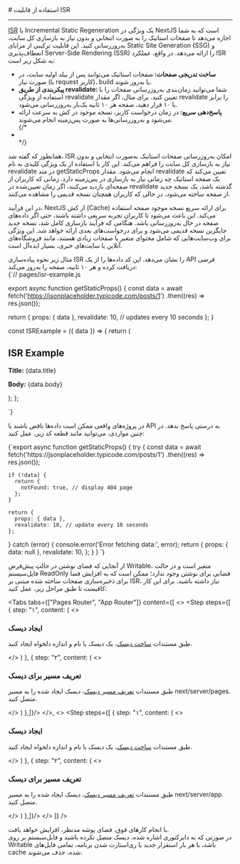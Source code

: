 

<Layout>
<Head>
<title>مستندات استفاده از قابلیت ISR در NextJS - لیارا</title>
<meta property="og:title" content="مستندات خدمات رایانش ابری لیارا" />
<meta property="og:description" content="مستندات مربوط به نحوه استفاده از قابلیت ISR در پلتفرم NextJS در لیارا"  />
<meta property="og:image" content="https://media.liara.ir/logos/liara-poster.jpg" />
</Head>
# استفاده از قابلیت ISR
<hr className="mb-2" />

<a href="https://nextjs.org/docs/pages/building-your-application/data-fetching/incremental-static-regeneration" className="text-[#2196f3]">ISR</a> یا Incremental Static Regeneration یک ویژگی در NextJS است که به شما اجازه می‌دهد تا صفحات استاتیک را به صورت انتخابی و بدون نیاز به بازسازی کل سایت، به‌روزرسانی کنید.
 این قابلیت ترکیبی از مزایای Static Site Generation (SSG) و انعطاف‌پذیری Server-Side Rendering (SSR) را ارائه می‌دهد.
در واقع، عملکرد ISR به شکل زیر است: 

<div className="h-2" />
<ul>

<li ><b>ساخت تدریجی صفحات: </b>صفحات استاتیک می‌توانند پس از بیلد اولیه سایت، در صورت نیاز (با request کاربر)، build یا به‌روز شوند.</li>
<div className="h-1" />
<li ><b>پیکربندی از طریق revalidate: </b>شما می‌توانید زمان‌بندی به‌روزرسانی صفحات را با استفاده از ویژگی revalidate تعیین کنید. برای مثال، اگر مقدار revalidate را برابر با ۱۰ قرار دهید، صفحه هر ۱۰ ثانیه یک‌بار به‌روزرسانی می‌شود.</li>
<div className="h-1" />
<li ><b>پاسخ‌دهی سریع: </b>در زمان درخواست کاربر، نسخه موجود در کش به سرعت ارائه می‌شود و به‌روزرسانی‌ها به صورت پس‌زمینه انجام می‌شوند.</li>
{/* <div className="h-1" />
<li style={{ "padding-inline-start": 20}}><b></b></li> */}
</ul>
<div className="h-2" />

همانطور که گفته شد، ISR امکان به‌روزرسانی صفحات استاتیک به‌صورت انتخابی و بدون نیاز به بازسازی کل سایت را فراهم می‌کند. این کار با استفاده از یک ویژگی کلیدی به نام revalidate در متد getStaticProps انجام می‌شود. مقدار revalidate تعیین می‌کند که یک صفحه استاتیک چه زمانی نیاز به بازسازی در پس‌زمینه دارد. زمانی که کاربران از صفحه‌ای بازدید می‌کنند، اگر زمان تعیین‌شده در revalidate گذشته باشد، یک نسخه جدید از صفحه ساخته می‌شود، در حالی که کاربران همچنان نسخه قدیمی را مشاهده می‌کنند.

در این فرآیند، NextJS از کش (Cache) برای ارائه سریع نسخه موجود صفحه استفاده می‌کند. این باعث می‌شود تا کاربران تجربه سریعی داشته باشند، حتی اگر داده‌های صفحه در حال به‌روزرسانی باشد. هنگامی که فرآیند بازسازی کامل شد، نسخه جدید جایگزین نسخه قدیمی می‌شود و برای درخواست‌های بعدی ارائه خواهد شد. این ویژگی برای وب‌سایت‌هایی که شامل محتوای متغیر یا صفحات زیادی هستند، مانند فروشگاه‌های آنلاین یا سایت‌های خبری، بسیار ایده‌آل است.

<Section id="enable-isr" title="نحوه استفاده" />
مثال زیر نحوه پیاده‌سازی ISR را نشان می‌دهد. این کد داده‌ها را از یک API فرضی دریافت کرده و هر ۱۰ ثانیه، صفحه را به‌روز می‌کند:

<div className="h-2" />
<div dir='ltr'>
<Highlight className="js">
        {`// pages/isr-example.js

export async function getStaticProps() {
  const data = await fetch('https://jsonplaceholder.typicode.com/posts/1')
    .then((res) => res.json());

  return {
    props: { data },
    revalidate: 10, // updates every 10 seconds
  };
}

const ISRExample = ({ data }) => {
  return (
    <div>
      <h1>ISR Example</h1>
      <p><strong>Title:</strong> {data.title}</p>
      <p><strong>Body:</strong> {data.body}</p>
    </div>
  );
};

`}
</Highlight>
</div>
<div className="h-2" />

در پروژه‌های واقعی ممکن است داده‌ها ناقص باشند یا API به درستی پاسخ ندهد. در چنین مواردی، می‌توانید مانند قطعه کد زیر، عمل کنید: 

<div className="h-2" />
<div dir='ltr'>
<Highlight className="js">
        {`export async function getStaticProps() {
  try {
    const data = await fetch('https://jsonplaceholder.typicode.com/posts/1')
      .then((res) => res.json());

    if (!data) {
      return {
        notFound: true, // display 404 page
      };
    }

    return {
      props: { data },
      revalidate: 10, // update every 10 seconds
    };
  } catch (error) {
    console.error('Error fetching data:', error);
    return {
      props: { data: null },
      revalidate: 10,
    };
  }
}
`}
</Highlight>
</div>
<div className="h-2" />


<Section id="enable-in-liara" title="نحوه استفاده در لیارا" />
از آنجایی که فضای نوشتن در حالتِ پیش‌فرضِ Writable، متغیر است و در حالت فایل‌سیستم ReadOnly   فضایی برای نوشتن وجود ندارد؛ ممکن است که به افزایش فضا برای ذخیره‌سازی صفحات ساخته شده مبتنی بر ISR، نیاز داشته باشید. برای این کار کافیست تا طبق مراحل زیر، عمل کنید:

<div className="h-4" />

<Tabs 
    tabs={["Pages Router", "App Router"]} 
    content={[
    <>
        <Step  steps={[
        {
        step: "۱",
        content: (
        <>
                <h3>ایجاد دیسک</h3>
                <p>طبق مستندات <a href="/paas/disks/create" className="text-[#2196f3] ">ساخت دیسک</a>، یک دیسک با نام و اندازه دلخواه ایجاد کنید.</p>
        </>
        )
        },
        {
        step: "۲",
        content: (
        <>
                <h3>تعریف مسیر برای دیسک</h3>
                <p>طبق مستندات <a href="/paas/disks/route" className="text-[#2196f3] ">تعریف مسیر دیسک</a>، دیسک ایجاد شده را به مسیر <Important>next/server/pages.</Important> متصل کنید.</p>
        </>
        )
        },]}/>
    </>,
    <>
    <Step  steps={[
        {
        step: "۱",
        content: (
        <>
                <h3>ایجاد دیسک</h3>
                <p>طبق مستندات <a href="/paas/disks/create" className="text-[#2196f3] ">ساخت دیسک</a>، یک دیسک با نام و اندازه دلخواه ایجاد کنید.</p>
        </>
        )
        },
        {
        step: "۲",
        content: (
        <>
                <h3>تعریف مسیر برای دیسک</h3>
                <p>طبق مستندات <a href="/paas/disks/route" className="text-[#2196f3] ">تعریف مسیر دیسک</a>، دیسک ایجاد شده را به مسیر <Important>next/server/app.</Important> متصل کنید.</p>
        </>
        )
        },]}/>
    </>
]} 
/>

<div className="h-4" />
با انجام کارهای فوق، فضای پوشه مدنظر، افزایش خواهد یافت.
<div className="h-4" />

<Alert variant="warning">
در صورتی که به دایرکتوری اشاره شده، دیسک متصل نکرده باشید و فایل‌سیستم بر روی Writable باشد، با هر بار استقرار جدید یا ری‌استارت شدن برنامه، تمامی فایل‌های cache شده، حذف می‌شوند.
</Alert>

</Layout>